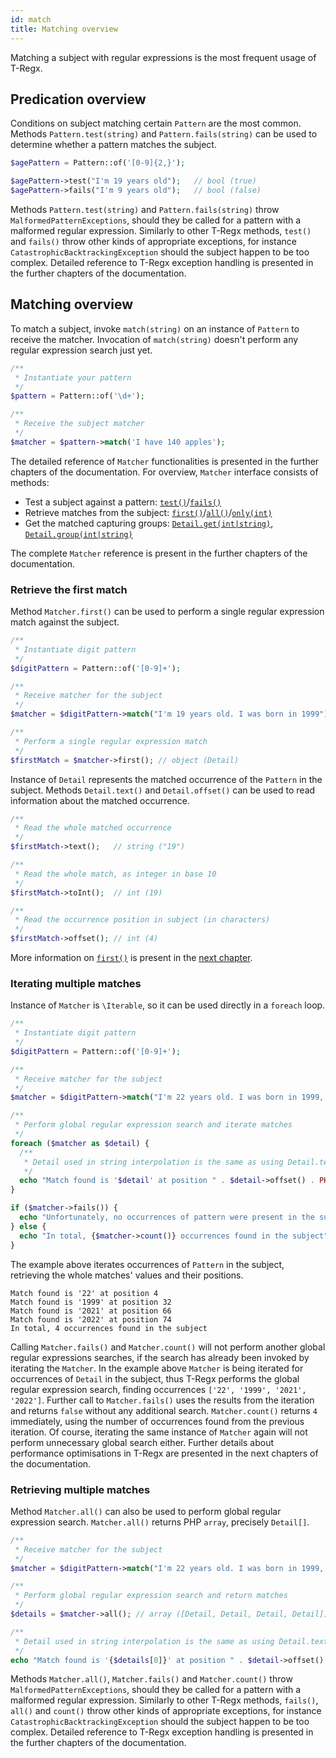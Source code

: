 ```yaml
---
id: match
title: Matching overview
---
```


Matching a subject with regular expressions is the most frequent usage of T-Regx.

## Predication overview

Conditions on subject matching certain `Pattern` are the most common. Methods `Pattern.test(string)` and `Pattern.fails(string)`
can be used to determine whether a pattern matches the subject.

```php
$agePattern = Pattern::of('[0-9]{2,}');

$agePattern->test("I'm 19 years old");   // bool (true)
$agePattern->fails("I'm 9 years old");   // bool (false)
```

Methods `Pattern.test(string)` and `Pattern.fails(string)` throw `MalformedPatternExceptions`, should they be called for
a pattern with a malformed regular expression. Similarly to other T-Regx methods, `test()` and `fails()` throw
other kinds of appropriate exceptions, for instance `CatastrophicBacktrackingException` should the subject happen to be
too complex. Detailed reference to T-Regx exception handling is presented in the further chapters of the documentation.

## Matching overview

To match a subject, invoke `match(string)` on an instance of `Pattern` to receive the matcher.
Invocation of `match(string)` doesn't perform any regular expression search just yet.

```php
/**
 * Instantiate your pattern
 */
$pattern = Pattern::of('\d+');

/**
 * Receive the subject matcher
 */
$matcher = $pattern->match('I have 140 apples');
```

The detailed reference of `Matcher` functionalities is presented in the further chapters of the documentation.
For overview, `Matcher` interface consists of methods:

- Test a subject against a pattern: [`test()`]/[`fails()`]
- Retrieve matches from the subject: [`first()`]/[`all()`]/[`only(int)`]
- Get the matched capturing groups: [`Detail.get(int|string)`], [`Detail.group(int|string)`]

The complete `Matcher` reference is present in the further chapters of the documentation.

### Retrieve the first match

Method `Matcher.first()` can be used to perform a single regular expression match against
the subject.

```php
/**
 * Instantiate digit pattern
 */
$digitPattern = Pattern::of('[0-9]+');

/**
 * Receive matcher for the subject
 */
$matcher = $digitPattern->match("I'm 19 years old. I was born in 1999");

/**
 * Perform a single regular expression match
 */
$firstMatch = $matcher->first(); // object (Detail)
```

Instance of `Detail` represents the matched occurrence of the `Pattern` in the subject.
Methods `Detail.text()` and `Detail.offset()` can be used to read information about the
matched occurrence.

```php
/**
 * Read the whole matched occurrence
 */
$firstMatch->text();   // string ("19")

/**
 * Read the whole match, as integer in base 10
 */
$firstMatch->toInt();  // int (19)

/**
 * Read the occurrence position in subject (in characters)
 */
$firstMatch->offset(); // int (4)
```

More information on [`first()`] is present in the [next chapter](match-first.mdx).

### Iterating multiple matches

Instance of `Matcher` is `\Iterable`, so it can be used directly in a `foreach` loop.

```php
/**
 * Instantiate digit pattern
 */
$digitPattern = Pattern::of('[0-9]+');

/**
 * Receive matcher for the subject
 */
$matcher = $digitPattern->match("I'm 22 years old. I was born in 1999, so the current year must be 2021 or 2022");

/**
 * Perform global regular expression search and iterate matches
 */
foreach ($matcher as $detail) {
  /**
   * Detail used in string interpolation is the same as using Detail.text()
   */
  echo "Match found is '$detail' at position " . $detail->offset() . PHP_EOL;
}

if ($matcher->fails()) {
  echo "Unfortunately, no occurrences of pattern were present in the subject";
} else {
  echo "In total, {$matcher->count()} occurrences found in the subject";
}
```

The example above iterates occurrences of `Pattern` in the subject, retrieving
the whole matches' values and their positions.

```plain
Match found is '22' at position 4
Match found is '1999' at position 32
Match found is '2021' at position 66
Match found is '2022' at position 74
In total, 4 occurrences found in the subject
```

Calling `Matcher.fails()` and `Matcher.count()` will not perform another global regular
expressions searches, if the search has already been invoked by iterating the `Matcher`.
In the example above `Matcher` is being iterated for occurrences of `Detail` in the subject,
thus T-Regx performs the global regular expression search, finding occurrences `['22', '1999', '2021', '2022']`.
Further call to `Matcher.fails()` uses the results from the iteration and returns `false` without
any additional search. `Matcher.count()` returns `4` immediately, using the number of occurrences
found from the previous iteration. Of course, iterating the same instance of `Matcher` again
will not perform unnecessary global search either. Further details about performance optimisations
in T-Regx are presented in the next chapters of the documentation.

### Retrieving multiple matches

Method `Matcher.all()` can also be used to perform global regular expression search. `Matcher.all()`
returns PHP `array`, precisely `Detail[]`.

```php
/**
 * Receive matcher for the subject
 */
$matcher = $digitPattern->match("I'm 22 years old. I was born in 1999, so the current year must be 2021 or 2022");

/**
 * Perform global regular expression search and return matches
 */
$details = $matcher->all(); // array ([Detail, Detail, Detail, Detail])

/**
 * Detail used in string interpolation is the same as using Detail.text()
 */
echo "Match found is '{$details[0]}' at position " . $detail->offset() . PHP_EOL;
```

Methods `Matcher.all()`, `Matcher.fails()` and `Matcher.count()` throw `MalformedPatternExceptions`, should
they be called for a pattern with a malformed regular expression. Similarly to other T-Regx
methods, `fails()`, `all()` and `count()` throw other kinds of appropriate exceptions, for
instance `CatastrophicBacktrackingException` should the subject happen to be too complex. Detailed reference
to T-Regx exception handling is presented in the further chapters of the documentation.

[`test()`]: #test-a-subject
[`fails()`]: #test-a-subject
[`first()`]: #one
[`all()`]: #many
[`only(int)`]: #many
[`group()`]: match-details.md
[`Detail.group(int|string)`]: match-details.md
[`Detail.get(int|string)`]: match-details.md
[`groups()`]: match-details.md
[`first()`]: match-first.mdx#use-first-with-callback
[`forEach()`]: match-for-each.mdx
[`map()`]: match-map.mdx
[`flatMap()`]: match-flat-map.mdx
